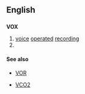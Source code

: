 {{also|vox|VOx}}
==English==

==={{abbreviation-old}}===
'''VOX'''

# [[voice]] [[operated]] [[recording]]
# {{alternative spelling of|VOx}}

====See also====
* [[VOR]]

* [[VCO2]]